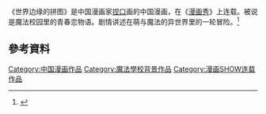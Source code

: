 {{expand|time=2015-04-25T01:43:34+00:00}}
{{refimprove|time=2015-04-25T01:43:34+00:00}}
《世界边缘的拼图》是中国漫画家[[捏口|捏口]]画的中国漫画，在《[[漫画秀|漫画秀]]》上连载。被说是魔法校园里的青春恋物语。剧情讲述在萌与魔法的异世界里的一轮冒险。<ref>{{Cite news|url=http://news.comicyu.com/2012/10/31/92552.html|title=洋装少女们的青春恋物语——《世界边缘的拼图》3-4，华丽绽放！|language=zh-cn|publisher=漫域|author=小米|date=2012年10月31日|accessdate=2015-04-25|archive-date=2018-10-01|archive-url=https://web.archive.org/web/20181001130923/http://news.comicyu.com/2012/10/31/92552.html}}</ref>


==參考資料==
{{Reflist}}
[[Category:中国漫画作品|Category:中国漫画作品]]
[[Category:魔法學校背景作品|Category:魔法學校背景作品]]
[[Category:漫画SHOW连载作品|Category:漫画SHOW连载作品]]